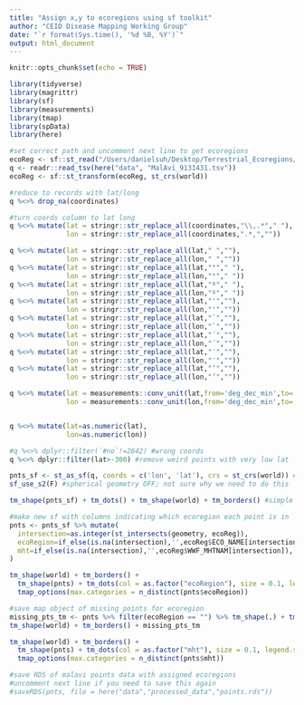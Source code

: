 ```yaml
---
title: "Assign x,y to ecoregions using sf toolkit"
author: "CEID Disease Mapping Working Group"
date: "`r format(Sys.time(), '%d %B, %Y')`"
output: html_document
---
```


```r
knitr::opts_chunk$set(echo = TRUE)
```


```r
library(tidyverse)
library(magrittr)
library(sf)
library(measurements)
library(tmap)
library(spData)
library(here)
```

```r
#set correct path and uncomment next line to get ecoregions
ecoReg <- sf::st_read("/Users/danielsuh/Desktop/Terrestrial_Ecoregions/Terrestrial_Ecoregions.shp")
q <- readr::read_tsv(here("data", "MalAvi_9131431.tsv"))
ecoReg <- sf::st_transform(ecoReg, st_crs(world))
```

```r
#reduce to records with lat/long
q %<>% drop_na(coordinates)

#turn coords column to lat long
q %<>% mutate(lat = stringr::str_replace_all(coordinates,"\\,.*"," "),
              lon = stringr::str_replace_all(coordinates,".*,",""))

q %<>% mutate(lat = stringr::str_replace_all(lat," ",""),
              lon = stringr::str_replace_all(lon," ",""))
q %<>% mutate(lat = stringr::str_replace_all(lat,"°"," "),
              lon = stringr::str_replace_all(lon,"°"," "))
q %<>% mutate(lat = stringr::str_replace_all(lat,"º"," "),
              lon = stringr::str_replace_all(lon,"º"," "))
q %<>% mutate(lat = stringr::str_replace_all(lat,"'",""),
              lon = stringr::str_replace_all(lon,"'",""))
q %<>% mutate(lat = stringr::str_replace_all(lat,"`",""),
              lon = stringr::str_replace_all(lon,"`",""))
q %<>% mutate(lat = stringr::str_replace_all(lat,"´",""),
              lon = stringr::str_replace_all(lon,"´",""))
q %<>% mutate(lat = stringr::str_replace_all(lat,"′",""),
              lon = stringr::str_replace_all(lon,"′",""))
q %<>% mutate(lat = stringr::str_replace_all(lat,"’",""),
              lon = stringr::str_replace_all(lon,"’",""))

q %<>% mutate(lat = measurements::conv_unit(lat,from='deg_dec_min',to='dec_deg'),
              lon = measurements::conv_unit(lon,from='deg_dec_min',to='dec_deg'))


q %<>% mutate(lat=as.numeric(lat),
              lon=as.numeric(lon))
```



```r
#q %<>% dplyr::filter(`#no`!=2642) #wrong coords
q %<>% dplyr::filter(lat>-300) #remove weird points with very low lat

pnts_sf <- st_as_sf(q, coords = c('lon', 'lat'), crs = st_crs(world)) #make into sf object
sf_use_s2(F) #spherical geometry OFF; not sure why we need to do this
```

```r
tm_shape(pnts_sf) + tm_dots() + tm_shape(world) + tm_borders() #simple map
```

```r
#make new sf with columns indicating which ecoregion each point is in
pnts <- pnts_sf %>% mutate(
  intersection=as.integer(st_intersects(geometry, ecoReg)),
  ecoRegion=if_else(is.na(intersection),'',ecoReg$ECO_NAME[intersection]),
  mht=if_else(is.na(intersection),'',ecoReg$WWF_MHTNAM[intersection]),
) 
```

```r
tm_shape(world) + tm_borders() + 
  tm_shape(pnts) + tm_dots(col = as.factor("ecoRegion"), size = 0.1, legend.show = F) + 
  tmap_options(max.categories = n_distinct(pnts$ecoRegion))
```

```r
#save map object of missing points for ecoregion
missing_pts_tm <- pnts %>% filter(ecoRegion == "") %>% tm_shape(.) + tm_dots() #NA's were previously labeled as "" (i.e. nothing)
tm_shape(world) + tm_borders() + missing_pts_tm
```

```r
tm_shape(world) + tm_borders() + 
  tm_shape(pnts) + tm_dots(col = as.factor("mht"), size = 0.1, legend.show = F) + 
  tmap_options(max.categories = n_distinct(pnts$mht))
```

```r
#save RDS of malavi points data with assigned ecoregions
#uncomment next line if you need to save this again
#saveRDS(pnts, file = here("data","processed_data","points.rds"))
```

